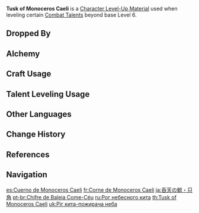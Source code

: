 {{Item Infobox
|id           = 113013
|image        = Item Tusk of Monoceros Caeli.png
|type         = Character Level-Up Materials
|invCategory  = Character Development Items
|group        = Childe Materials
|group2       = Weekly Boss Drops
|quality      = 5
|description  = The horn of a whale that you obtained from defeating [[Childe]], who had unleashed the might of his [[Delusion]].<br />It is said that the shape of one's constellation determines one's character. The image of a whale cruising across the celestial heights represents a solipsism that seeks to crush and devour all in its path.<br />Embracing this aspect of himself, Childe gleefully summoned one such beast before throwing himself into battle against you.
|source1      = Lv. 70+ [[Enter the Golden House]] Reward
}}
'''Tusk of Monoceros Caeli''' is a [[Character Level-Up Material]] used when leveling certain [[Combat Talents]] beyond base Level 6.

==Dropped By==
{{Dropped By|level=70}}

==Alchemy==
{{Recipe
|type = Converting
|Shard of a Foul Legacy = 1
|Dream Solvent = 1
|sort = Shard of a Foul Legacy;Dream Solvent
}}
{{Recipe
|type = Converting
|Shadow of the Warrior = 1
|Dream Solvent = 1
|sort = Shadow of the Warrior;Dream Solvent
}}

==Craft Usage==
{{Craft Usage}}

==Talent Leveling Usage==
{{Talent Leveling Usage}}

==Other Languages==
{{Other Languages
|en      = Tusk of Monoceros Caeli
|zhs     = 吞天之鲸・只角
|zhs_rm  = Tūntiān zhī Jīng - Zhījiǎo
|zht     = 吞天之鯨・隻角
|zht_rm  = Tūntiān zhī Jīng - Zhījiǎo
|zh_tl   = Heaven-Swallowing Whale - Horn
|ja      = 呑天の鯨・只角
|ja_rm   = Donten no Kujira - Tadatsuno<ref>{{Ref/VO|Traveler|ゴローについて…|ja|note=About Gorou}}</ref>
|ja_tl   = Heaven-Swallowing Whale - Horn
|ko      = 하늘을 삼킨 고래・뿔
|ko_rm   = Haneul-eul Samkin Gorae - Ppul
|ko_tl   = Sky Swallowed Whale - Horn
|es      = Cuerno de Monoceros Caeli
|es_tl   = Horn of Monoceros Caeli
|fr      = Corne de Monoceros Caeli
|fr_tl   = Horn of Monoceros Caeli
|ru      = Рог небесного кита
|ru_tl   = Horn of the Heavenly Whale
|th      = Tusk of Monoceros Caeli
|vi      = Thôn Thiên Kình - Sừng
|vi_tl   = 
|de      = Hauer des Monoceros Caeli
|de_tl   = Tusk of Monoceros Caeli
|id      = Tusk of Monoceros Caeli
|pt      = Chifre de Baleia Come-Céu
|pt_tl   = 
|tr      = Göklerdeki Tekboynuz Hazinesi
|tr_tl   = 
|it      = Zanna del Monoceros Caeli
|it_tl   = 
}}

==Change History==
{{Change History|1.1}}

==References==
{{Reflist}}

==Navigation==
{{Development Item Navbox|Character Level-Up Materials}}

[[es:Cuerno de Monoceros Caeli]]
[[fr:Corne de Monoceros Caeli]]
[[ja:呑天の鯨・只角]]
[[pt-br:Chifre de Baleia Come-Céu]]
[[ru:Рог небесного кита]]
[[th:Tusk of Monoceros Caeli]]
[[uk:Ріг кита-пожирача неба]]